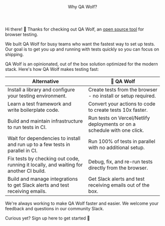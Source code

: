 

<Layout>

<Header>Why QA Wolf?</Header>

Hi there! 👋 Thanks for checking out QA Wolf, an <a href="https://github.com/qawolf/qawolf" target="_blank">open source tool</a> for browser testing.

We built QA Wolf for busy teams who want the fastest way to set up tests. Our goal is to get you up and running with tests quickly so you can focus on shipping.

QA Wolf is an opinionated, out of the box solution optimized for the modern stack. Here's how QA Wolf makes testing fast:

| Alternative                                                                           | 🐺 QA Wolf                                                                                                                                                                              |
| ------------------------------------------------------------------------------------- | --------------------------------------------------------------------------------------------------------------------------------------------------------------------------------------- |
| Install a library and configure your testing environment.                             | Create tests from the browser - no install or setup required.                                                                                                                           |
| Learn a test framework and write boilerplate code.                                    | Convert your actions to code to create tests 10x faster.                                                                                                                                |
| Build and maintain infrastructure to run tests in CI.                                 | Run tests on <ExternalLink href="https://vercel.com">Vercel</ExternalLink>/<ExternalLink href="https://netlify.com">Netlify</ExternalLink> deployments or on a schedule with one click. |
| Wait for dependencies to install and run up to a few tests in parallel in CI.         | Run 100% of tests in parallel with no additional setup.                                                                                                                                 |
| Fix tests by checking out code, running it locally, and waiting for another CI build. | Debug, fix, and re-run tests directly from the browser.                                                                                                                                 |
| Build and manage integrations to get Slack alerts and test receiving emails.          | Get Slack alerts and test receiving emails out of the box.                                                                                                                              |

We're always working to make QA Wolf faster and easier. We welcome your feedback and questions in <ExternalLink href="https://slack.qawolf.com">our community Slack</ExternalLink>.

Curious yet? <Link href="/sign-up">Sign up here</Link> to get started 🐺

</Layout>
